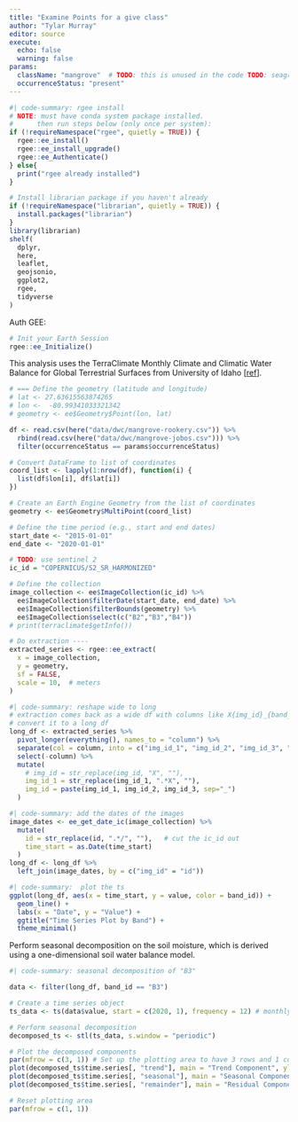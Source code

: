 ```yaml
---
title: "Examine Points for a give class"
author: "Tylar Murray"
editor: source
execute: 
  echo: false
  warning: false
params:
  className: "mangrove"  # TODO: this is unused in the code TODO: seagrass
  occurrenceStatus: "present"
---
```


```r
#| code-summary: rgee install
# NOTE: must have conda system package installed.
#      then run steps below (only once per system):
if (!requireNamespace("rgee", quietly = TRUE)) {
  rgee::ee_install()
  rgee::ee_install_upgrade()
  rgee::ee_Authenticate()
} else{
  print("rgee already installed")
}

```

```r
# Install librarian package if you haven't already
if (!requireNamespace("librarian", quietly = TRUE)) {
  install.packages("librarian")
}
library(librarian)
shelf(
  dplyr,
  here,
  leaflet,
  geojsonio,
  ggplot2,
  rgee,
  tidyverse
)
```

Auth GEE:
```r
# Init your Earth Session  
rgee::ee_Initialize()
```

This analysis uses the TerraClimate Monthly Climate and Climatic Water Balance for Global Terrestrial Surfaces from University of Idaho [[ref](https://developers.google.com/earth-engine/datasets/catalog/IDAHO_EPSCOR_TERRACLIMATE)].


```r
# === Define the geometry (latitude and longitude)
# lat <- 27.63615563874265
# lon <-  -80.99341033321342
# geometry <- ee$Geometry$Point(lon, lat)

df <- read.csv(here("data/dwc/mangrove-rookery.csv")) %>%
  rbind(read.csv(here("data/dwc/mangrove-jobos.csv"))) %>%
  filter(occurrenceStatus == params$occurrenceStatus)  

# Convert DataFrame to list of coordinates
coord_list <- lapply(1:nrow(df), function(i) {
  list(df$lon[i], df$lat[i])
})

# Create an Earth Engine Geometry from the list of coordinates
geometry <- ee$Geometry$MultiPoint(coord_list)

# Define the time period (e.g., start and end dates)
start_date <- "2015-01-01"
end_date <- "2020-01-01"

# TODO: use sentinel 2
ic_id = "COPERNICUS/S2_SR_HARMONIZED"
```

```r
# Define the collection
image_collection <- ee$ImageCollection(ic_id) %>%
  ee$ImageCollection$filterDate(start_date, end_date) %>%
  ee$ImageCollection$filterBounds(geometry) %>%
  ee$ImageCollection$select(c("B2","B3","B4"))  
# print(terraclimate$getInfo())

# Do extraction ----
extracted_series <- rgee::ee_extract(
  x = image_collection, 
  y = geometry,
  sf = FALSE,
  scale = 10,  # meters
)
```
```r
#| code-summary: reshape wide to long
# extraction comes back as a wide df with columns like X{img_id}_{band_id}
# convert it to a long df
long_df <- extracted_series %>%
  pivot_longer(everything(), names_to = "column") %>%
  separate(col = column, into = c("img_id_1", "img_id_2", "img_id_3", "band_id"), sep = "_", remove = FALSE) %>%
  select(-column) %>%
  mutate(
    # img_id = str_replace(img_id, "X", ""),
    img_id_1 = str_replace(img_id_1, ".*X", ""),
    img_id = paste(img_id_1, img_id_2, img_id_3, sep="_")
  )
```
```r
#| code-summary: add the dates of the images
image_dates <- ee_get_date_ic(image_collection) %>%
  mutate(
    id = str_replace(id, ".*/", ""),   # cut the ic_id out
    time_start = as.Date(time_start)
  ) 
long_df <- long_df %>%
  left_join(image_dates, by = c("img_id" = "id"))
```

```r
#| code-summary:  plot the ts
ggplot(long_df, aes(x = time_start, y = value, color = band_id)) +
  geom_line() +
  labs(x = "Date", y = "Value") +
  ggtitle("Time Series Plot by Band") +
  theme_minimal()
```


Perform seasonal decomposition on the soil moisture, which is derived using a one-dimensional soil water balance model.

```r
#| code-summary: seasonal decomposition of "B3"

data <- filter(long_df, band_id == "B3")

# Create a time series object
ts_data <- ts(data$value, start = c(2020, 1), frequency = 12) # monthly 

# Perform seasonal decomposition
decomposed_ts <- stl(ts_data, s.window = "periodic")

# Plot the decomposed components
par(mfrow = c(3, 1)) # Set up the plotting area to have 3 rows and 1 column
plot(decomposed_ts$time.series[, "trend"], main = "Trend Component", ylab = "Trend", xlab = "Time")
plot(decomposed_ts$time.series[, "seasonal"], main = "Seasonal Component", ylab = "Seasonal", xlab = "Time")
plot(decomposed_ts$time.series[, "remainder"], main = "Residual Component", ylab = "Residuals", xlab = "Time")

# Reset plotting area
par(mfrow = c(1, 1))
```
